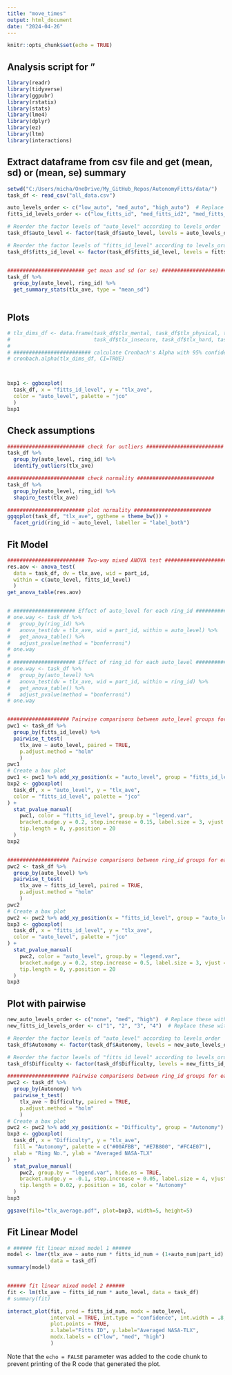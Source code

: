 ```yaml
---
title: "move_times"
output: html_document
date: "2024-04-26"
---
```


```r
knitr::opts_chunk$set(echo = TRUE)
```

## Analysis script for "

```r
library(readr)
library(tidyverse)
library(ggpubr)
library(rstatix)
library(stats)
library(lme4)
library(dplyr)
library(ez)
library(ltm)
library(interactions)
```


## Extract dataframe from csv file and get (mean, sd) or (mean, se) summary

```r

setwd("C:/Users/micha/OneDrive/My_GitHub_Repos/AutonomyFitts/data/")
task_df <- read_csv("all_data.csv")

auto_levels_order <- c("low_auto", "med_auto", "high_auto")  # Replace these with your actual level names
fitts_id_levels_order <- c("low_fitts_id", "med_fitts_id2", "med_fitts_id1", "high_fitts_id")  # Replace these with your actual level names

# Reorder the factor levels of "auto_level" according to levels_order
task_df$auto_level <- factor(task_df$auto_level, levels = auto_levels_order)

# Reorder the factor levels of "fitts_id_level" according to levels_order
task_df$fitts_id_level <- factor(task_df$fitts_id_level, levels = fitts_id_levels_order)


######################### get mean and sd (or se) ######################### 
task_df %>%
  group_by(auto_level, ring_id) %>%
  get_summary_stats(tlx_ave, type = "mean_sd")



```

## Plots

```r

# tlx_dims_df <- data.frame(task_df$tlx_mental, task_df$tlx_physical, task_df$tlx_hurried, 
#                           task_df$tlx_insecure, task_df$tlx_hard, task_df$tlx_successful)
# 
# ######################### calculate Cronbach's Alpha with 95% confidence interval ######################### 
# cronbach.alpha(tlx_dims_df, CI=TRUE)



bxp1 <- ggboxplot(
  task_df, x = "fitts_id_level", y = "tlx_ave",
  color = "auto_level", palette = "jco"
  )
bxp1


```


## Check assumptions

```r

######################### check for outliers ######################### 
task_df %>%
  group_by(auto_level, ring_id) %>%
  identify_outliers(tlx_ave)

######################### check normality ######################### 
task_df %>%
  group_by(auto_level, ring_id) %>%
  shapiro_test(tlx_ave)

######################### plot normality ######################### 
ggqqplot(task_df, "tlx_ave", ggtheme = theme_bw()) +
  facet_grid(ring_id ~ auto_level, labeller = "label_both")


```


## Fit Model

```r

######################### Two-way mixed ANOVA test #########################  
res.aov <- anova_test(
  data = task_df, dv = tlx_ave, wid = part_id,
  within = c(auto_level, fitts_id_level)
  )
get_anova_table(res.aov)


# #################### Effect of auto_level for each ring_id #################### 
# one.way <- task_df %>%
#   group_by(ring_id) %>%
#   anova_test(dv = tlx_ave, wid = part_id, within = auto_level) %>%
#   get_anova_table() %>%
#   adjust_pvalue(method = "bonferroni")
# one.way
# 
# #################### Effect of ring_id for each auto_level #################### 
# one.way <- task_df %>%
#   group_by(auto_level) %>%
#   anova_test(dv = tlx_ave, wid = part_id, within = ring_id) %>%
#   get_anova_table() %>%
#   adjust_pvalue(method = "bonferroni")
# one.way


#################### Pairwise comparisons between auto_level groups for each ring_id #################### 
pwc1 <- task_df %>%
  group_by(fitts_id_level) %>%
  pairwise_t_test(
    tlx_ave ~ auto_level, paired = TRUE,
    p.adjust.method = "holm"
    )
pwc1
# Create a box plot
pwc1 <- pwc1 %>% add_xy_position(x = "auto_level", group = "fitts_id_level")
bxp2 <- ggboxplot(
  task_df, x = "auto_level", y = "tlx_ave", 
  color = "fitts_id_level", palette = "jco"
) +
  stat_pvalue_manual(
    pwc1, color = "fitts_id_level", group.by = "legend.var",
    bracket.nudge.y = 0.2, step.increase = 0.15, label.size = 3, vjust = 0.1,
    tip.length = 0, y.position = 20
  )
bxp2


#################### Pairwise comparisons between ring_id groups for each auto_level #################### 
pwc2 <- task_df %>%
  group_by(auto_level) %>%
  pairwise_t_test(
    tlx_ave ~ fitts_id_level, paired = TRUE,
    p.adjust.method = "holm"
    )
pwc2
# Create a box plot
pwc2 <- pwc2 %>% add_xy_position(x = "fitts_id_level", group = "auto_level")
bxp3 <- ggboxplot(
  task_df, x = "fitts_id_level", y = "tlx_ave", 
  color = "auto_level", palette = "jco"
) +
  stat_pvalue_manual(
    pwc2, color = "auto_level", group.by = "legend.var",
    bracket.nudge.y = 0.2, step.increase = 0.5, label.size = 3, vjust = 0.1,
    tip.length = 0, y.position = 20
  )
bxp3


```

## Plot with pairwise

```r

new_auto_levels_order <- c("none", "med", "high")  # Replace these with your actual level names
new_fitts_id_levels_order <- c("1", "2", "3", "4")  # Replace these with your actual level names

# Reorder the factor levels of "auto_level" according to levels_order
task_df$Autonomy <- factor(task_df$Autonomy, levels = new_auto_levels_order)

# Reorder the factor levels of "fitts_id_level" according to levels_order
task_df$Difficulty <- factor(task_df$Difficulty, levels = new_fitts_id_levels_order)

#################### Pairwise comparisons between ring_id groups for each auto_level #################### 
pwc2 <- task_df %>%
  group_by(Autonomy) %>%
  pairwise_t_test(
    tlx_ave ~ Difficulty, paired = TRUE,
    p.adjust.method = "holm"
    )
# Create a box plot
pwc2 <- pwc2 %>% add_xy_position(x = "Difficulty", group = "Autonomy")
bxp3 <- ggboxplot(
  task_df, x = "Difficulty", y = "tlx_ave", 
  fill = "Autonomy", palette = c("#00AFBB", "#E7B800", "#FC4E07"),
  xlab = "Ring No.", ylab = "Averaged NASA-TLX"
) +
  stat_pvalue_manual(
    pwc2, group.by = "legend.var", hide.ns = TRUE,
    bracket.nudge.y = -0.1, step.increase = 0.05, label.size = 4, vjust = 0.7,
    tip.length = 0.02, y.position = 16, color = "Autonomy"
  )
bxp3

ggsave(file="tlx_average.pdf", plot=bxp3, width=5, height=5)


```



## Fit Linear Model

```r

# ###### fit linear mixed model 1 ######
model <- lmer(tlx_ave ~ auto_num * fitts_id_num + (1+auto_num|part_id) + (1+fitts_id_num|part_id) + (1|part_id),
              data = task_df)
summary(model)


###### fit linear mixed model 2 ######
fit <- lm(tlx_ave ~ fitts_id_num * auto_level, data = task_df)
# summary(fit)

interact_plot(fit, pred = fitts_id_num, modx = auto_level, 
              interval = TRUE, int.type = "confidence", int.width = .8,
              plot.points = TRUE,
              x.label="Fitts ID", y.label="Averaged NASA-TLX", 
              modx.labels = c("low", "med", "high")
              )


```


Note that the `echo = FALSE` parameter was added to the code chunk to prevent printing of the R code that generated the plot.
